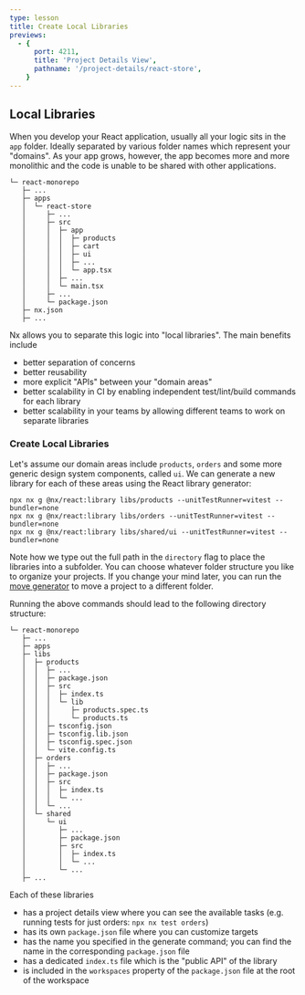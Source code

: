 ```yaml
---
type: lesson
title: Create Local Libraries
previews:
  - {
      port: 4211,
      title: 'Project Details View',
      pathname: '/project-details/react-store',
    }
---
```


## Local Libraries


<VideoLink link="https://youtu.be/gc4N7kxiA50?t=324"></VideoLink>

When you develop your React application, usually all your logic sits in the `app` folder. Ideally separated by various folder names which represent your "domains". As your app grows, however, the app becomes more and more monolithic and the code is unable to be shared with other applications.

```
└─ react-monorepo
   ├─ ...
   ├─ apps
   │  └─ react-store
   │     ├─ ...
   │     ├─ src
   │     │  ├─ app
   │     │  │  ├─ products
   │     │  │  ├─ cart
   │     │  │  ├─ ui
   │     │  │  ├─ ...
   │     │  │  └─ app.tsx
   │     │  ├─ ...
   │     │  └─ main.tsx
   │     ├─ ...
   │     └─ package.json
   ├─ nx.json
   ├─ ...
```

Nx allows you to separate this logic into "local libraries". The main benefits include

- better separation of concerns
- better reusability
- more explicit "APIs" between your "domain areas"
- better scalability in CI by enabling independent test/lint/build commands for each library
- better scalability in your teams by allowing different teams to work on separate libraries

### Create Local Libraries

<VideoLink link="https://youtu.be/gc4N7kxiA50?t=366"></VideoLink>

Let's assume our domain areas include `products`, `orders` and some more generic design system components, called `ui`. We can generate a new library for each of these areas using the React library generator:

```shell
npx nx g @nx/react:library libs/products --unitTestRunner=vitest --bundler=none
npx nx g @nx/react:library libs/orders --unitTestRunner=vitest --bundler=none
npx nx g @nx/react:library libs/shared/ui --unitTestRunner=vitest --bundler=none
```

Note how we type out the full path in the `directory` flag to place the libraries into a subfolder. You can choose whatever folder structure you like to organize your projects. If you change your mind later, you can run the [move generator](/nx-api/workspace/generators/move) to move a project to a different folder.

Running the above commands should lead to the following directory structure:

```
└─ react-monorepo
   ├─ ...
   ├─ apps
   ├─ libs
   │  ├─ products
   │  │  ├─ ...
   │  │  ├─ package.json
   │  │  ├─ src
   │  │  │  ├─ index.ts
   │  │  │  └─ lib
   │  │  │     ├─ products.spec.ts
   │  │  │     └─ products.ts
   │  │  ├─ tsconfig.json
   │  │  ├─ tsconfig.lib.json
   │  │  ├─ tsconfig.spec.json
   │  │  └─ vite.config.ts
   │  ├─ orders
   │  │  ├─ ...
   │  │  ├─ package.json
   │  │  ├─ src
   │  │  │  ├─ index.ts
   │  │  │  └─ ...
   │  │  └─ ...
   │  └─ shared
   │     └─ ui
   │        ├─ ...
   │        ├─ package.json
   │        ├─ src
   │        │  ├─ index.ts
   │        │  └─ ...
   │        └─ ...
   ├─ ...
```

Each of these libraries

- has a project details view where you can see the available tasks (e.g. running tests for just orders: `npx nx test orders`)
- has its own `package.json` file where you can customize targets
- has the name you specified in the generate command; you can find the name in the corresponding `package.json` file
- has a dedicated `index.ts` file which is the "public API" of the library
- is included in the `workspaces` property of the `package.json` file at the root of the workspace
